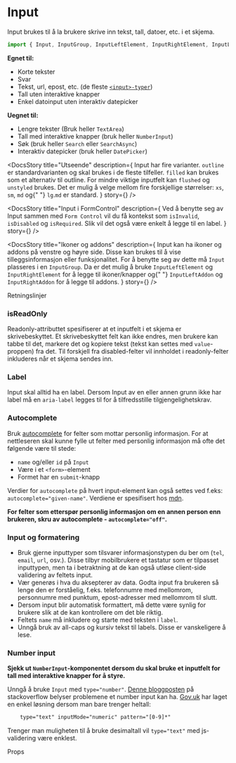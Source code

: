 
<Meta of={InputStories} />

<DocsContainer>

# Input

Input brukes til å la brukere skrive inn tekst, tall, datoer, etc. i et skjema.

```jsx
import { Input, InputGroup, InputLeftElement, InputRightElement, InputLeftAddon, InputRightAddon } from "@kvib/react";
```

**Egnet til:**

- Korte tekster
- Svar
- Tekst, url, epost, etc. (de fleste [`<input>-typer`](https://developer.mozilla.org/en-US/docs/Web/HTML/Element/input#Form_%3Cinput%3E_types))
- Tall uten interaktive knapper
- Enkel datoinput uten interaktiv datepicker

**Uegnet til:**

- Lengre tekster (Bruk heller `TextArea`)
- Tall med interaktive knapper (bruk heller `NumberInput`)
- Søk (bruk heller `Search` eller `SearchAsync`)
- Interaktiv datepicker (bruk heller `DatePicker`)

<Feedback component="Input" />

<DocsStory
  title="Utseende"
  description={
    <Box>
      <Text>
        Input har fire varianter. <Code>outline</Code> er standardvarianten og skal brukes i de fleste tilfeller.
        <Code>filled</Code> kan brukes som et alternativ til outline. For mindre viktige inputfelt kan
        <Code>flushed</Code> og
        <Code>unstyled</Code> brukes.
      </Text>
      <Text>
        Det er mulig å velge mellom fire forskjellige størrelser: <Code>xs</Code>, <Code>sm</Code>, <Code>md</Code> og{" "}
        <Code>lg</Code>.<Code>md</Code> er standard.
      </Text>
    </Box>
  }
  story={<Canvas of={InputStories.InputVariants} />}
/>

<DocsStory
  title="Input i FormControl"
  description={
    <Text>
      Ved å benytte seg av Input sammen med <Code>Form Control</Code> vil du få kontekst som <Code>isInvalid</Code>,
      <Code>isDisabled</Code> og
      <Code>isRequired</Code>. Slik vil det også være enkelt å legge til en label.
    </Text>
  }
  story={<Canvas of={InputStories.InputForm} />}
/>

<DocsStory
  title="Ikoner og addons"
  description={
    <Text>
      Input kan ha ikoner og addons på venstre og høyre side. Disse kan brukes til å vise tilleggsinformasjon eller
      funksjonalitet. For å benytte seg av dette må <Code>Input</Code> plasseres i en <Code>InputGroup</Code>. Da er det
      mulig å bruke <Code>InputLeftElement</Code> og <Code>InputRightElement</Code> for å legge til ikoner/knapper og{" "}
      <Code>InputLeftAddon</Code> og <Code>InputRightAddon</Code> for å legge til addons.
    </Text>
  }
  story={<Canvas of={InputStories.InputGroup} />}
/>

</DocsContainer>

<DocsHeading light>Retningslinjer</DocsHeading>

<DocsContainer>

### isReadOnly

Readonly-attributtet spesifiserer at et inputfelt i et skjema er skrivebeskyttet.
Et skrivebeskyttet felt kan ikke endres, men brukere kan tabbe til det, markere det og kopiere tekst (tekst kan settes med `value`-proppen) fra det. Til forskjell fra disabled-felter vil innholdet i readonly-felter inkluderes når et skjema sendes inn.

### Label

Input skal alltid ha en label. Dersom Input av en eller annen grunn ikke har label må en `aria-label` legges til for å tilfredsstille tilgjengelighetskrav.

### Autocomplete

Bruk [autocomplete](https://developer.mozilla.org/en-US/docs/Web/HTML/Attributes/autocomplete) for felter som mottar personlig informasjon. For at nettleseren skal kunne fylle ut felter med personlig informasjon må ofte det følgende være til stede:

- `name` og/eller `id` på `Input`
- Være i et `<form>`-element
- Formet har en `submit`-knapp

Verdier for `autocomplete` på hvert input-element kan også settes ved f.eks: `autocomplete="given-name"`. Verdiene er spesifisert hos [mdn](https://developer.mozilla.org/en-US/docs/Web/HTML/Attributes/autocomplete).

**For felter som etterspør personlig informasjon om en annen person enn brukeren, skru av autocomplete - `autocomplete="off"`.**

### Input og formatering

- Bruk gjerne inputtyper som tilsvarer informasjonstypen du ber om (`tel`, `email`, `url`, osv.). Disse tilbyr mobilbrukere et tastatur som er tilpasset inputtypen, men ta i betraktning at de kan også utløse client-side validering av feltets input.
- Vær generøs i hva du aksepterer av data. Godta input fra brukeren så lenge den er forståelig, f.eks. telefonnumre med mellomrom, personnumre med punktum, epost-adresser med mellomrom til slutt.
- Dersom input blir automatisk formattert, må dette være synlig for brukere slik at de kan kontrollere om det ble riktig.
- Feltets `name` må inkludere og starte med teksten i `label`.
- Unngå bruk av all-caps og kursiv tekst til labels. Disse er vanskeligere å lese.

### Number input

**Sjekk ut `NumberInput`-komponentet dersom du skal bruke et inputfelt for tall med interaktive knapper for å styre.**

Unngå å bruke `Input` med `type="number"`. [Denne bloggposten](https://stackoverflow.blog/2022/12/26/why-the-number-input-is-the-worst-input/) på stackoverflow belyser problemene et number input kan ha.
[Gov.uk](https://technology.blog.gov.uk/2020/02/24/why-the-gov-uk-design-system-team-changed-the-input-type-for-numbers/) har laget en enkel løsning dersom man bare trenger heltall:

```HTML
    type="text" inputMode="numeric" pattern="[0-9]*"
```

Trenger man muligheten til å bruke desimaltall vil `type="text"` med js-validering være enklest.

</DocsContainer>

<DocsHeading light>Props</DocsHeading>
<Canvas of={InputStories.Preview} />
<Controls of={InputStories.Preview} />
